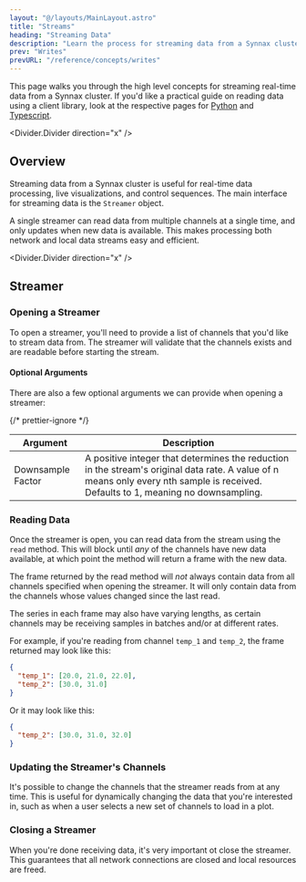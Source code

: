 ```yaml
---
layout: "@/layouts/MainLayout.astro"
title: "Streams"
heading: "Streaming Data"
description: "Learn the process for streaming data from a Synnax cluster."
prev: "Writes"
prevURL: "/reference/concepts/writes"
---
```



This page walks you through the high level concepts for streaming real-time data from a
Synnax cluster. If you'd like a practical guide on reading data using a client library,
look at the respective pages for [Python](/reference/python-client/read-data) and
[Typescript](/reference/typescript-client/read-data).

<Divider.Divider direction="x" />

## Overview

Streaming data from a Synnax cluster is useful for real-time data processing, live
visualizations, and control sequences. The main interface for streaming data is the
`Streamer` object.

A single streamer can read data from multiple channels at a single time, and only
updates when new data is available. This makes processing both network and local data
streams easy and efficient.

<Divider.Divider direction="x" />

## Streamer

### Opening a Streamer

To open a streamer, you'll need to provide a list of channels that you'd like to stream
data from. The streamer will validate that the channels exists and are readable before
starting the stream.

#### Optional Arguments

There are also a few optional arguments we can provide when opening a streamer:

<Table>
  <thead>
    <tr>
      <th>Argument</th>
      <th>Description</th>
    </tr>
  </thead>
  <tbody>
    <tr>
      <td>Downsample Factor </td>
      {/* prettier-ignore */}
      <td>A positive integer that determines the reduction in the stream's original data rate. A value of n means only every nth sample is received. Defaults to 1, meaning no downsampling.</td>
    </tr>
  </tbody>
</Table>

### Reading Data

Once the streamer is open, you can read data from the stream using the `read` method.
This will block until _any_ of the channels have new data available, at which point the
method will return a frame with the new data.

The frame returned by the read method will _not_ always contain data from all channels
specified when opening the streamer. It will only contain data from the channels whose
values changed since the last read.

The series in each frame may also have varying lengths, as certain channels may be
receiving samples in batches and/or at different rates.

For example, if you're reading from channel `temp_1` and `temp_2`, the frame returned
may look like this:

```json
{
  "temp_1": [20.0, 21.0, 22.0],
  "temp_2": [30.0, 31.0]
}
```

Or it may look like this:

```json
{
  "temp_2": [30.0, 31.0, 32.0]
}
```

### Updating the Streamer's Channels

It's possible to change the channels that the streamer reads from at any time. This is
useful for dynamically changing the data that you're interested in, such as when a user
selects a new set of channels to load in a plot.

### Closing a Streamer

When you're done receiving data, it's very important ot close the streamer. This
guarantees that all network connections are closed and local resources are freed.
